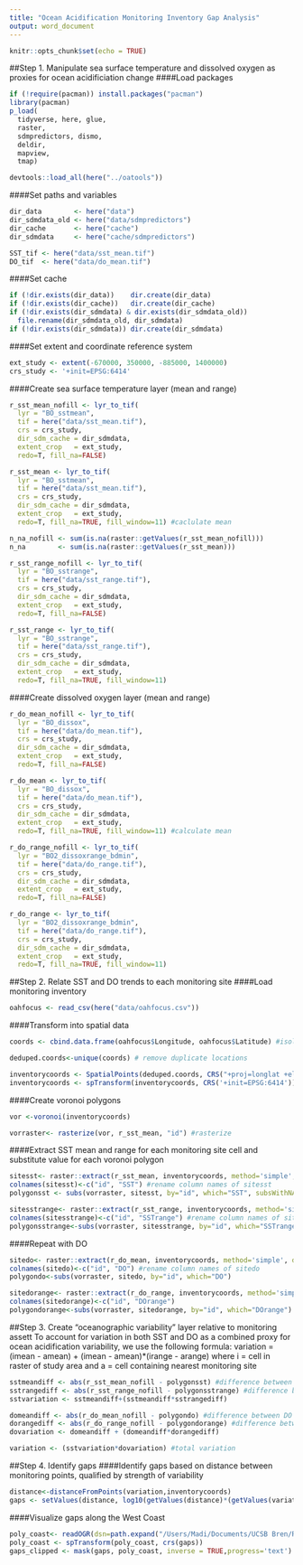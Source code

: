 ```yaml
---
title: "Ocean Acidification Monitoring Inventory Gap Analysis"
output: word_document
---
```


```r
knitr::opts_chunk$set(echo = TRUE)
```
  
##Step 1. Manipulate sea surface temperature and dissolved oxygen as proxies for ocean acidificiation change
####Load packages
```r

if (!require(pacman)) install.packages("pacman")
library(pacman)
p_load(
  tidyverse, here, glue,
  raster,
  sdmpredictors, dismo, 
  deldir, 
  mapview,
  tmap)

devtools::load_all(here("../oatools"))

```

####Set paths and variables
```r

dir_data        <- here("data")
dir_sdmdata_old <- here("data/sdmpredictors")
dir_cache       <- here("cache")
dir_sdmdata     <- here("cache/sdmpredictors")

SST_tif <- here("data/sst_mean.tif")
DO_tif  <- here("data/do_mean.tif")

```
  
####Set cache
```r

if (!dir.exists(dir_data))    dir.create(dir_data)
if (!dir.exists(dir_cache))   dir.create(dir_cache)
if (!dir.exists(dir_sdmdata) & dir.exists(dir_sdmdata_old))
  file.rename(dir_sdmdata_old, dir_sdmdata)
if (!dir.exists(dir_sdmdata)) dir.create(dir_sdmdata)

```
  
####Set extent and coordinate reference system
```r

ext_study <- extent(-670000, 350000, -885000, 1400000)
crs_study <- '+init=EPSG:6414'

```
  
####Create sea surface temperature layer (mean and range)
```r

r_sst_mean_nofill <- lyr_to_tif(
  lyr = "BO_sstmean", 
  tif = here("data/sst_mean.tif"),
  crs = crs_study,
  dir_sdm_cache = dir_sdmdata,
  extent_crop   = ext_study, 
  redo=T, fill_na=FALSE)

r_sst_mean <- lyr_to_tif(
  lyr = "BO_sstmean", 
  tif = here("data/sst_mean.tif"),
  crs = crs_study,
  dir_sdm_cache = dir_sdmdata,
  extent_crop   = ext_study, 
  redo=T, fill_na=TRUE, fill_window=11) #caclulate mean

n_na_nofill <- sum(is.na(raster::getValues(r_sst_mean_nofill)))
n_na        <- sum(is.na(raster::getValues(r_sst_mean)))

r_sst_range_nofill <- lyr_to_tif(
  lyr = "BO_sstrange", 
  tif = here("data/sst_range.tif"),
  crs = crs_study,
  dir_sdm_cache = dir_sdmdata,
  extent_crop   = ext_study, 
  redo=T, fill_na=FALSE)

r_sst_range <- lyr_to_tif(
  lyr = "BO_sstrange", 
  tif = here("data/sst_range.tif"),
  crs = crs_study,
  dir_sdm_cache = dir_sdmdata,
  extent_crop   = ext_study, 
  redo=T, fill_na=TRUE, fill_window=11)

```
  
####Create dissolved oxygen layer (mean and range)
```r
r_do_mean_nofill <- lyr_to_tif(
  lyr = "BO_dissox", 
  tif = here("data/do_mean.tif"),
  crs = crs_study,
  dir_sdm_cache = dir_sdmdata,
  extent_crop   = ext_study, 
  redo=T, fill_na=FALSE)

r_do_mean <- lyr_to_tif(
  lyr = "BO_dissox", 
  tif = here("data/do_mean.tif"),
  crs = crs_study,
  dir_sdm_cache = dir_sdmdata,
  extent_crop   = ext_study, 
  redo=T, fill_na=TRUE, fill_window=11) #calculate mean

r_do_range_nofill <- lyr_to_tif(
  lyr = "BO2_dissoxrange_bdmin", 
  tif = here("data/do_range.tif"),
  crs = crs_study,
  dir_sdm_cache = dir_sdmdata,
  extent_crop   = ext_study, 
  redo=T, fill_na=FALSE)

r_do_range <- lyr_to_tif(
  lyr = "BO2_dissoxrange_bdmin", 
  tif = here("data/do_range.tif"),
  crs = crs_study,
  dir_sdm_cache = dir_sdmdata,
  extent_crop   = ext_study, 
  redo=T, fill_na=TRUE, fill_window=11)

```
  
##Step 2. Relate SST and DO trends to each monitoring site
####Load monitoring inventory
```r

oahfocus <- read_csv(here("data/oahfocus.csv"))

```
  
####Transform into spatial data
```r

coords <- cbind.data.frame(oahfocus$Longitude, oahfocus$Latitude) #isolate coordinate columns

deduped.coords<-unique(coords) # remove duplicate locations

inventorycoords <- SpatialPoints(deduped.coords, CRS("+proj=longlat +ellps=WGS84"))
inventorycoords <- spTransform(inventorycoords, CRS('+init=EPSG:6414')) # create spatial points objects

```
  
####Create voronoi polygons
```r

vor <-voronoi(inventorycoords)

vorraster<- rasterize(vor, r_sst_mean, "id") #rasterize

```
  
####Extract SST mean and range for each monitoring site cell and substitute value for each voronoi polygon
```r

sitesst<- raster::extract(r_sst_mean, inventorycoords, method='simple', df=TRUE)
colnames(sitesst)<-c("id", "SST") #rename column names of sitesst
polygonsst <- subs(vorraster, sitesst, by="id", which="SST", subsWithNA=FALSE) #substitute polygon id for monitoring site sea surface temerature of that polygon

sitesstrange<- raster::extract(r_sst_range, inventorycoords, method='simple', df=TRUE)
colnames(sitesstrange)<-c("id", "SSTrange") #rename column names of sitesstrange
polygonsstrange<-subs(vorraster, sitesstrange, by="id", which="SSTrange", subsWithNA=FALSE) #substitute polygon id for monitoring site sea surface temerature range of that polygon

```
  
####Repeat with DO
```r

sitedo<- raster::extract(r_do_mean, inventorycoords, method='simple', df=TRUE)
colnames(sitedo)<-c("id", "DO") #rename column names of sitedo
polygondo<-subs(vorraster, sitedo, by="id", which="DO")

sitedorange<- raster::extract(r_do_range, inventorycoords, method='simple', df=TRUE)
colnames(sitedorange)<-c("id", "DOrange")
polygondorange<-subs(vorraster, sitedorange, by="id", which="DOrange")

```
  
##Step 3. Create "oceanographic variability" layer relative to monitoring assett
To account for variation in both SST and DO as a combined proxy for ocean acidification variability, we use the following formula:
variation = (imean - amean) + (imean - amean)*(irange - arange)
where i = cell in raster of study area and a = cell containing nearest monitoring site
```r

sstmeandiff <- abs(r_sst_mean_nofill - polygonsst) #difference between sst at each point and sst for area associated with closest monitoring site
sstrangediff <- abs(r_sst_range_nofill - polygonsstrange) #difference between sst range at each point and sst range for area associated with closest monitoring site 
sstvariation <- sstmeandiff+(sstmeandiff*sstrangediff)

domeandiff <- abs(r_do_mean_nofill - polygondo) #difference between DO at each point and DO for area associated with closest monitoring site
dorangediff <- abs(r_do_range_nofill - polygondorange) #difference between DO range at each point and DO range for area associated with closest monitoring site
dovariation <- domeandiff + (domeandiff*dorangediff)

variation <- (sstvariation*dovariation) #total variation

```
  
##Step 4. Identify gaps
####Identify gaps based on distance between monitoring points, qualified by strength of variability
```r

distance<-distanceFromPoints(variation,inventorycoords)
gaps <- setValues(distance, log10(getValues(distance)*(getValues(variation))))

```

####Visualize gaps along the West Coast
```r

poly_coast<- readOGR(dsn=path.expand("/Users/Madi/Documents/UCSB Bren/ResilienSeas/Export_Output_2"), layer="Export_Output_2")
poly_coast <- spTransform(poly_coast, crs(gaps))
gaps_clipped <- mask(gaps, poly_coast, inverse = TRUE,progress='text')

```

